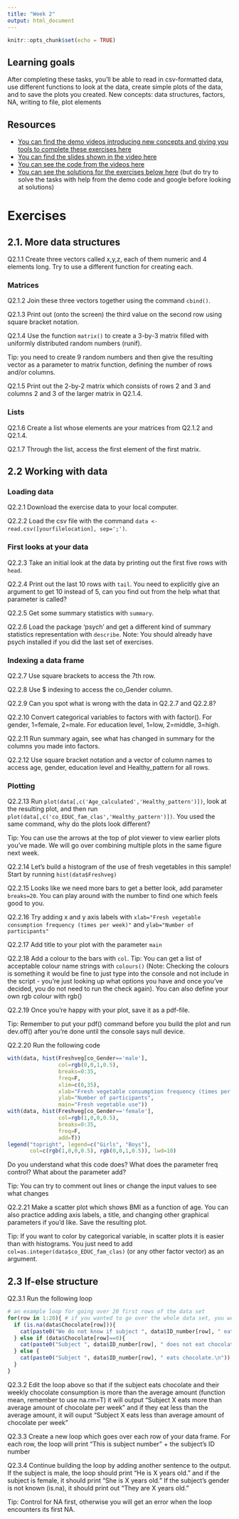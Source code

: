 ```yaml
---
title: "Week 2"
output: html_document
---
```


```r
knitr::opts_chunk$set(echo = TRUE)
```

## Learning goals

After completing these tasks, you'll be able to read in csv-formatted data, use different functions to look at the data, create simple plots of the data, and to save the plots you created. New concepts: data structures, factors, NA, writing to file, plot elements

## Resources
* [You can find the demo videos introducing new concepts and giving you tools to complete these exercises here](https://www.youtube.com/playlist?list=PLDDYJXmrJm8UbNBXn2LAD2WvpG1hotOCP)
* [You can find the slides shown in the video here](./images/slides_for_demo_2.pdf)
* [You can see the code from the videos here](./code_demo_2.html)
* [You can see the solutions for the exercises below here](./solutions_exercise_2.html) (but do try to solve the tasks with help from the demo code and google before looking at solutions)

# Exercises
## 2.1. More data structures
Q2.1.1 Create three vectors called x,y,z, each of them numeric and 4 elements long. Try to use a different function for creating each.

### Matrices
Q2.1.2 Join these three vectors together using the command `cbind()`.

Q2.1.3 Print out (onto the screen) the third value on the second row using square bracket notation.

Q2.1.4 Use the function `matrix()` to create a 3-by-3 matrix filled with uniformly distributed random numbers (runif). 

Tip: you need to create 9 random numbers and then give the resulting vector as a parameter to matrix function, defining the number of rows and/or columns.

Q2.1.5 Print out the 2-by-2 matrix which consists of rows 2 and 3 and columns 2 and 3 of the larger matrix in Q2.1.4.

### Lists
Q2.1.6 Create a list whose elements are your matrices from Q2.1.2 and Q2.1.4.

Q2.1.7 Through the list, access the first element of the first matrix.

## 2.2 Working with data
### Loading data
Q2.2.1 Download the exercise data to your local computer.

Q2.2.2 Load the csv file with the command `data <- read.csv([yourfilelocation], sep=';')`.

### First looks at your data
Q2.2.3 Take an initial look at the data by printing out the first five rows with `head`.

Q2.2.4 Print out the last 10 rows with `tail`. You need to explicitly give an argument to get 10 instead of 5, can you find out from the help what that parameter is called?

Q2.2.5 Get some summary statistics with `summary`.

Q2.2.6 Load the package 'psych' and get a different kind of summary statistics representation with `describe`. Note: You should already have psych installed if you did the last set of exercises.

### Indexing a data frame
Q2.2.7 Use square brackets to access the 7th row.

Q2.2.8 Use $ indexing to access the co_Gender column.

Q2.2.9 Can you spot what is wrong with the data in Q2.2.7 and Q2.2.8?

Q2.2.10 Convert categorical variables to factors with with factor(). For gender, 1=female, 2=male. For education level, 1=low, 2=middle, 3=high.

Q2.2.11 Run summary again, see what has changed in summary for the columns you made into factors.

Q2.2.12 Use square bracket notation and a vector of column names to access age, gender, education level and Healthy_pattern for all rows.

### Plotting

Q2.2.13 Run `plot(data[,c('Age_calculated','Healthy_pattern')])`, look at the resulting plot, and then run `plot(data[,c('co_EDUC_fam_clas','Healthy_pattern')])`. You used the same command, why do the plots look different? 

Tip: You can use the arrows at the top of plot viewer to view earlier plots you've made. We will go over combining multiple plots in the same figure next week.

Q2.2.14 Let's build a histogram of the use of fresh vegetables in this sample! Start by running `hist(data$Freshveg)`

Q2.2.15 Looks like we need more bars to get a better look, add parameter `breaks=20`. You can play around with the number to find one which feels good to you.

Q2.2.16 Try adding x and y axis labels with `xlab="Fresh vegetable consumption frequency (times per week)"` and `ylab="Number of participants"`

Q2.2.17 Add title to your plot with the parameter `main`

Q2.2.18 Add a colour to the bars with `col`. 
Tip: You can get a list of acceptable colour name strings with `colours()` (Note: Checking the colours is something it would be fine to just type into the console and not include in the script - you're just looking up what options you have and once you've decided, you do not need to run the check again). You can also define your own rgb colour with rgb()

Q2.2.19 Once you're happy with your plot, save it as a pdf-file. 

Tip: Remember to put your pdf() command before you build the plot and run dev.off() after you're done until the console says null device.

Q2.2.20 Run the following code
```r
with(data, hist(Freshveg[co_Gender=='male'], 
                col=rgb(0,0,1,0.5), 
                breaks=0:35, 
                freq=F, 
                xlim=c(0,35),
                xlab="Fresh vegetable consumption frequency (times per week)", 
                ylab="Number of participants", 
                main="Fresh vegetable use"))
with(data, hist(Freshveg[co_Gender=='female'], 
                col=rgb(1,0,0,0.5), 
                breaks=0:35, 
                freq=F, 
                add=T))
legend("topright", legend=c("Girls", "Boys"),
       col=c(rgb(1,0,0,0.5), rgb(0,0,1,0.5)), lwd=10)
```
Do you understand what this code does? What does the parameter freq control? What about the parameter add?

Tip: You can try to comment out lines or change the input values to see what changes

Q2.2.21 Make a scatter plot which shows BMI as a function of age. You can also practice adding axis labels, a title, and changing other graphical parameters if you'd like. Save the resulting plot.

Tip: If you want to color by categorical variable, in scatter plots it is easier than with histograms. You just need to add `col=as.integer(data$co_EDUC_fam_clas)` (or any other factor vector) as an argument. 

## 2.3 If-else structure

Q2.3.1 Run the following loop
```r
# an example loop for going over 20 first rows of the data set
for(row in 1:20){ # if you wanted to go over the whole data set, you would set the end to be nrow(data)
  if (is.na(data$Chocolate[row])){
    cat(paste0("We do not know if subject ", data$ID_number[row], " eats chocolate.\n"))
  } else if (data$Chocolate[row]==0){
    cat(paste0("Subject ", data$ID_number[row], " does not eat chocolate.\n"))
  } else {
    cat(paste0("Subject ", data$ID_number[row], " eats chocolate.\n"))
  }
}
```

Q2.3.2 Edit the loop above so that if the subject eats chocolate and their weekly chocolate consumption is more than the average amount (function mean, remember to use na.rm=T) it will output "Subject X eats more than average amount of chocolate per week" and if they eat less than the average amount, it will ouput "Subject X eats less than average amount of chocolate per week"

Q2.3.3 Create a new loop which goes over each row of your data frame. For each row, the loop will print "This is subject number " + the subject's ID number

Q2.3.4 Continue building the loop by adding another sentence to the output. If the subject is male, the loop should print "He is X years old." and if the subject is female, it should print "She is X years old." If the subject's gender is not known (is.na), it should print out "They are X years old."

Tip: Control for NA first, otherwise you will get an error when the loop encounters its first NA.

